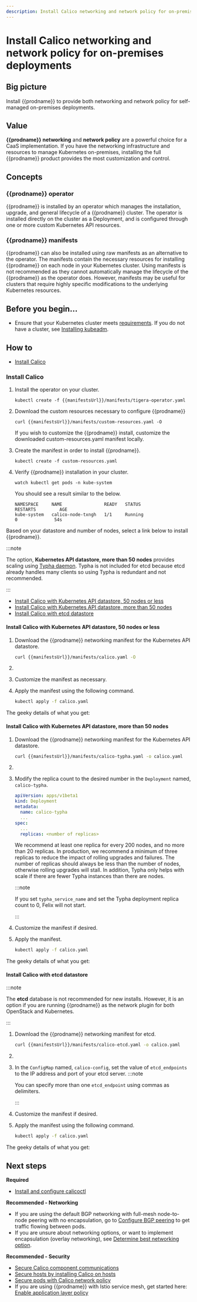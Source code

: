```yaml
---
description: Install Calico networking and network policy for on-premises deployments.
---
```


# Install Calico networking and network policy for on-premises deployments


## Big picture

Install {{prodname}} to provide both networking and network policy for self-managed on-premises deployments.

## Value

**{{prodname}} networking** and **network policy** are a powerful choice for a CaaS implementation. If you have the networking infrastructure and resources to manage Kubernetes on-premises, installing the full {{prodname}} product provides the most customization and control.

## Concepts

### {{prodname}} operator

{{prodname}} is installed by an operator which manages the installation, upgrade, and general lifecycle of a {{prodname}} cluster. The operator is
installed directly on the cluster as a Deployment, and is configured through one or more custom Kubernetes API resources.

### {{prodname}} manifests

{{prodname}} can also be installed using raw manifests as an alternative to the operator. The manifests contain the necessary resources for installing {{prodname}} on each node in your Kubernetes cluster. Using manifests is not recommended as they cannot automatically manage the lifecycle of the {{prodname}} as the operator does. However, manifests may be useful for clusters that require highly specific modifications to the underlying Kubernetes resources.

## Before you begin...

- Ensure that your Kubernetes cluster meets [requirements](../requirements.mdx).
  If you do not have a cluster, see [Installing kubeadm](https://kubernetes.io/docs/setup/production-environment/tools/kubeadm/install-kubeadm/).

## How to

- [Install Calico](#install-calico)

### Install Calico

<Tabs>
<TabItem label="Operator" value="Operator-0">

1. Install the operator on your cluster.

   ```
   kubectl create -f {{manifestsUrl}}/manifests/tigera-operator.yaml
   ```

1. Download the custom resources necessary to configure {{prodname}}

   ```
   curl {{manifestsUrl}}/manifests/custom-resources.yaml -O
   ```

   If you wish to customize the {{prodname}} install, customize the downloaded custom-resources.yaml manifest locally.

1. Create the manifest in order to install {{prodname}}.

   ```
   kubectl create -f custom-resources.yaml
   ```
1. Verify {{prodname}} installation in your cluster.

   ```
   watch kubectl get pods -n kube-system
   ```
   You should see a result similar to the below.

   ```
   NAMESPACE     NAME                READY   STATUS                  RESTARTS         AGE
   kube-system   calico-node-txngh   1/1     Running                   0              54s
   ```
    
<GeekDetails
  prodname='{{prodname}}'
  details='Policy:Calico,IPAM:Calico,CNI:Calico,Overlay:IPIP,Routing:BGP,Datastore:Kubernetes'
/>

</TabItem>
<TabItem label="Manifest" value="Manifest-1">

Based on your datastore and number of nodes, select a link below to install {{prodname}}.

:::note

The option, **Kubernetes API datastore, more than 50 nodes** provides scaling using [Typha daemon](../../../reference/typha/index.mdx). Typha is not included for etcd because etcd already handles many clients so using Typha is redundant and not recommended.

:::

- [Install Calico with Kubernetes API datastore, 50 nodes or less](#install-calico-with-kubernetes-api-datastore-50-nodes-or-less)
- [Install Calico with Kubernetes API datastore, more than 50 nodes](#install-calico-with-kubernetes-api-datastore-more-than-50-nodes)
- [Install Calico with etcd datastore](#install-calico-with-etcd-datastore)

#### Install Calico with Kubernetes API datastore, 50 nodes or less

1. Download the {{prodname}} networking manifest for the Kubernetes API datastore.

   ```bash
   curl {{manifestsUrl}}/manifests/calico.yaml -O
   ```

1. <PodCidrSed yaml='calico' />
1. Customize the manifest as necessary.
1. Apply the manifest using the following command.

   ```bash
   kubectl apply -f calico.yaml
   ```

The geeky details of what you get:

<GeekDetails
  prodname='{{prodname}}'
  details='Policy:Calico,IPAM:Calico,CNI:Calico,Overlay:IPIP,Routing:BGP,Datastore:Kubernetes'
/>

#### Install Calico with Kubernetes API datastore, more than 50 nodes

1. Download the {{prodname}} networking manifest for the Kubernetes API datastore.

   ```bash
   curl {{manifestsUrl}}/manifests/calico-typha.yaml -o calico.yaml
   ```

1. <PodCidrSed yaml='calico' />
1. Modify the replica count to the desired number in the `Deployment` named, `calico-typha`.

   ```yaml noValidation
   apiVersion: apps/v1beta1
   kind: Deployment
   metadata:
     name: calico-typha
     ...
   spec:
     ...
     replicas: <number of replicas>
   ```

   We recommend at least one replica for every 200 nodes, and no more than
   20 replicas. In production, we recommend a minimum of three replicas to reduce
   the impact of rolling upgrades and failures. The number of replicas should
   always be less than the number of nodes, otherwise rolling upgrades will stall.
   In addition, Typha only helps with scale if there are fewer Typha instances than
   there are nodes.

   :::note

   If you set `typha_service_name` and set the Typha deployment replica
   count to 0, Felix will not start.

   :::

1. Customize the manifest if desired.
1. Apply the manifest.

   ```bash
   kubectl apply -f calico.yaml
   ```

The geeky details of what you get:

<GeekDetails
  prodname='{{prodname}}'
  details='Policy:Calico,IPAM:Calico,CNI:Calico,Overlay:IPIP,Routing:BGP,Datastore:Kubernetes'
/>

#### Install Calico with etcd datastore

:::note

The **etcd** database is not recommended for new installs. However, it is an option if you are running {{prodname}} as the network plugin for both OpenStack and Kubernetes.

:::

1. Download the {{prodname}} networking manifest for etcd.

   ```bash
   curl {{manifestsUrl}}/manifests/calico-etcd.yaml -o calico.yaml
   ```

1. <PodCidrSed yaml='calico' />
1. In the `ConfigMap` named, `calico-config`, set the value of `etcd_endpoints` to the IP address and port of your etcd server.
   :::note

   You can specify more than one `etcd_endpoint` using commas as delimiters.

   :::

1. Customize the manifest if desired.
1. Apply the manifest using the following command.

   ```bash
   kubectl apply -f calico.yaml
   ```

The geeky details of what you get:

<GeekDetails
  prodname='{{prodname}}'
  details='Policy:Calico,IPAM:Calico,CNI:Calico,Overlay:IPIP,Routing:BGP,Datastore:etcd'
/>

</TabItem>
</Tabs>

## Next steps

**Required**

- [Install and configure calicoctl](../../../operations/calicoctl/install.mdx)

**Recommended - Networking**

- If you are using the default BGP networking with full-mesh node-to-node peering with no encapsulation, go to [Configure BGP peering](../../../networking/configuring/bgp.mdx) to get traffic flowing between pods.
- If you are unsure about networking options, or want to implement encapsulation (overlay networking), see [Determine best networking option](../../../networking/determine-best-networking.mdx).

**Recommended - Security**

- [Secure Calico component communications](../../../network-policy/comms/crypto-auth.mdx)
- [Secure hosts by installing Calico on hosts](../../bare-metal/about.mdx)
- [Secure pods with Calico network policy](../../../network-policy/get-started/calico-policy/calico-network-policy.mdx)
- If you are using {{prodname}} with Istio service mesh, get started here: [Enable application layer policy](../../../network-policy/istio/app-layer-policy.mdx)
